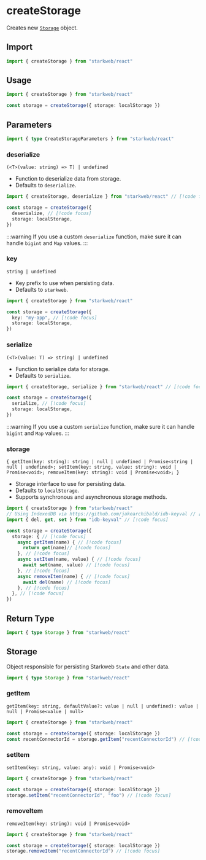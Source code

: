 # createStorage

Creates new [`Storage`](#storage) object.

## Import

```ts
import { createStorage } from "starkweb/react"
```

## Usage

```ts
import { createStorage } from "starkweb/react"

const storage = createStorage({ storage: localStorage })
```

## Parameters

```ts
import { type CreateStorageParameters } from "starkweb/react"
```

### deserialize

`(<T>(value: string) => T) | undefined`

- Function to deserialize data from storage.
- Defaults to `deserialize`.

```ts
import { createStorage, deserialize } from "starkweb/react" // [!code focus]

const storage = createStorage({
  deserialize, // [!code focus]
  storage: localStorage,
})
```

:::warning
If you use a custom `deserialize` function, make sure it can handle `bigint` and `Map` values.
:::

### key

`string | undefined`

- Key prefix to use when persisting data.
- Defaults to `starkweb`.

```ts
import { createStorage } from "starkweb/react"

const storage = createStorage({
  key: "my-app", // [!code focus]
  storage: localStorage,
})
```

### serialize

`(<T>(value: T) => string) | undefined`

- Function to serialize data for storage.
- Defaults to `serialize`.

```ts
import { createStorage, serialize } from "starkweb/react" // [!code focus]

const storage = createStorage({
  serialize, // [!code focus]
  storage: localStorage,
})
```

:::warning
If you use a custom `serialize` function, make sure it can handle `bigint` and `Map` values.
:::

### storage

`{ getItem(key: string): string | null | undefined | Promise<string | null | undefined>; setItem(key: string, value: string): void | Promise<void>; removeItem(key: string): void | Promise<void>; }`

- Storage interface to use for persisting data.
- Defaults to `localStorage`.
- Supports synchronous and asynchronous storage methods.

```ts
import { createStorage } from "starkweb/react"
// Using IndexedDB via https://github.com/jakearchibald/idb-keyval // [!code focus]
import { del, get, set } from "idb-keyval" // [!code focus]

const storage = createStorage({
  storage: { // [!code focus]
    async getItem(name) { // [!code focus]
      return get(name)// [!code focus]
    }, // [!code focus]
    async setItem(name, value) { // [!code focus]
      await set(name, value) // [!code focus]
    }, // [!code focus]
    async removeItem(name) { // [!code focus]
      await del(name) // [!code focus]
    }, // [!code focus]
  }, // [!code focus]
})
```

## Return Type

```ts
import { type Storage } from "starkweb/react"
```

## Storage

Object responsible for persisting Starkweb `State` and other data.

```ts
import { type Storage } from "starkweb/react"
```

### getItem

`getItem(key: string, defaultValue?: value | null | undefined): value | null | Promise<value | null>`

```ts
import { createStorage } from "starkweb/react"

const storage = createStorage({ storage: localStorage })
const recentConnectorId = storage.getItem("recentConnectorId") // [!code focus]
```

### setItem

`setItem(key: string, value: any): void | Promise<void>`

```ts
import { createStorage } from "starkweb/react"

const storage = createStorage({ storage: localStorage })
storage.setItem("recentConnectorId", "foo") // [!code focus]
```

### removeItem

`removeItem(key: string): void | Promise<void>`

```ts
import { createStorage } from "starkweb/react"

const storage = createStorage({ storage: localStorage })
storage.removeItem("recentConnectorId") // [!code focus]
```
